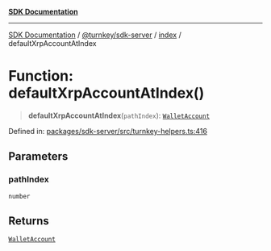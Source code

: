 [**SDK Documentation**](../../../../README.mdx)

***

[SDK Documentation](../../../../packages.mdx) / [@turnkey/sdk-server](../../README.mdx) / [index](../README.mdx) / defaultXrpAccountAtIndex

# Function: defaultXrpAccountAtIndex()

> **defaultXrpAccountAtIndex**(`pathIndex`): [`WalletAccount`](../interfaces/WalletAccount.mdx)

Defined in: [packages/sdk-server/src/turnkey-helpers.ts:416](https://github.com/tkhq/sdk/blob/fd49bfe86475c8603b3eb385aa101efa36fa32fc/packages/sdk-server/src/turnkey-helpers.ts#L416)

## Parameters

### pathIndex

`number`

## Returns

[`WalletAccount`](../interfaces/WalletAccount.mdx)
